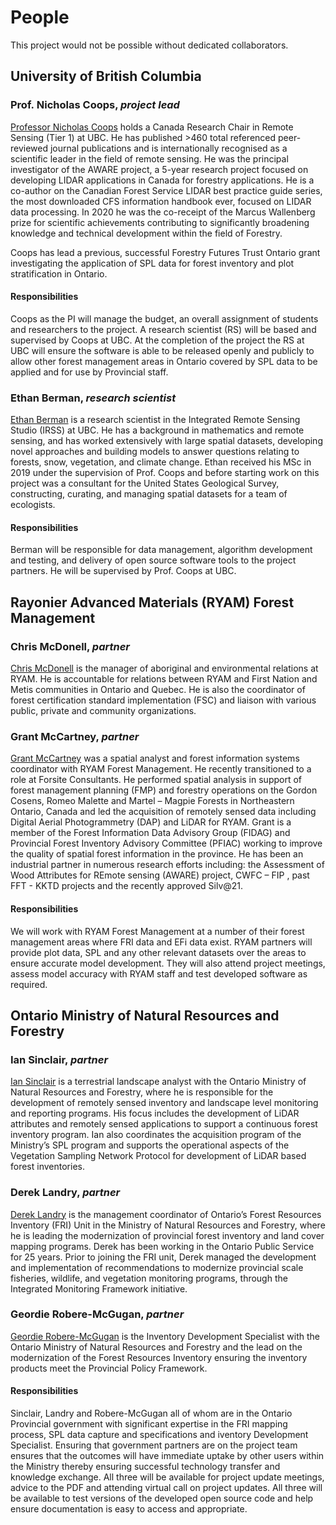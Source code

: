 # People {-#people}

This project would not be possible without dedicated collaborators.

## University of British Columbia {-#ubc}

### Prof. Nicholas Coops, *project lead* {-#ncc}

[Professor Nicholas Coops](https://forestry.ubc.ca/faculty-profile/nicholas-coops/) holds a Canada Research Chair in Remote Sensing (Tier 1) at UBC. He has published >460 total referenced peer-reviewed journal publications and is internationally recognised as a scientific leader in the field of remote sensing. He was the principal investigator of the AWARE project, a 5-year research project focused on developing LIDAR applications in Canada for forestry applications. He is a co-author on the Canadian Forest Service LIDAR best practice guide series, the most downloaded CFS information handbook ever, focused on LIDAR data processing. In 2020 he was the co-receipt of the Marcus Wallenberg prize for scientific achievements contributing to significantly broadening knowledge and technical development within the field of Forestry.

Coops has lead a previous, successful Forestry Futures Trust Ontario grant investigating the application of SPL data for forest inventory and plot stratification in Ontario. 

#### Responsibilities {-#responsibilities-ncc}

Coops as the PI will manage the budget, an overall assignment of students and researchers to the project. A research scientist (RS) will be based and supervised by Coops at UBC. At the completion of the project the RS at UBC will ensure the software is able to be released openly and publicly to allow other forest management areas in Ontario covered by SPL data to be applied and for use by Provincial staff.

### Ethan Berman, *research scientist* {-#eb}

[Ethan Berman](linkedin.com/in/ethan-berman) is a research scientist in the Integrated Remote Sensing Studio (IRSS) at UBC. He has a background in mathematics and remote sensing, and has worked extensively with large spatial datasets, developing novel approaches and building models to answer questions relating to forests, snow, vegetation, and climate change. Ethan received his MSc in 2019 under the supervision of Prof. Coops and before starting work on this project was a consultant for the United States Geological Survey, constructing, curating, and managing spatial datasets for a team of ecologists. 

#### Responsibilities {-#responsibilities-eb}

Berman will be responsible for data management, algorithm development and testing, and delivery of open source software tools to the project partners. He will be supervised by Prof. Coops at UBC.

## Rayonier Advanced Materials (RYAM) Forest Management {-#ryam}

### Chris McDonell, *partner* {-#cm}

[Chris McDonell](linkedin.com/in/chris-mcdonell-45759113) is the manager of aboriginal and environmental relations at RYAM. He is accountable for relations between RYAM and First Nation and Metis communities in Ontario and Quebec. He is also the coordinator of forest certification standard implementation (FSC) and liaison with various public, private and community organizations.

### Grant McCartney, *partner* {-#gm}

[Grant McCartney](https://ca.linkedin.com/in/grantmccartneygis) was a spatial analyst and forest information systems coordinator with RYAM Forest Management. He recently transitioned to a role at Forsite Consultants. He performed spatial analysis in support of forest management planning (FMP) and forestry operations on the Gordon Cosens, Romeo Malette and Martel – Magpie Forests in Northeastern Ontario, Canada and led the acquisition of remotely sensed data including Digital Aerial Photogrammetry (DAP) and LiDAR for RYAM. Grant is a member of the Forest Information Data Advisory Group (FIDAG) and Provincial Forest Inventory Advisory Committee (PFIAC) working to improve the quality of spatial forest information in the province. He has been an industrial partner in numerous research efforts including: the Assessment of Wood Attributes for REmote sensing (AWARE) project, CWFC – FIP , past FFT - KKTD projects and the recently approved Silv@21.

#### Responsibilities {-#responsibilities-ryam}

We will work with RYAM Forest Management at a number of their forest management areas where FRI data and EFi data exist. RYAM partners will provide plot data, SPL and any other relevant datasets over the areas to ensure accurate model development. They will also attend project meetings, assess model accuracy with RYAM staff and test developed software as required. 

## Ontario Ministry of Natural Resources and Forestry {-#ministry}

### Ian Sinclair, *partner* {-#is}

[Ian Sinclair](linkedin.com/in/ian-sinclair-984929a4) is a terrestrial landscape analyst with the Ontario Ministry of Natural Resources and Forestry, where he is responsible for the development of remotely sensed inventory and landscape level monitoring and reporting programs. His focus includes the development of LiDAR attributes and remotely sensed applications to support a continuous forest inventory program. Ian also coordinates the acquisition program of the Ministry’s SPL program and supports the operational aspects of the Vegetation Sampling Network Protocol for development of LiDAR based forest inventories.

### Derek Landry, *partner* {-#dl}

[Derek Landry](linkedin.com/in/derek-landry-4a860b212) is the management coordinator of Ontario’s Forest Resources Inventory (FRI) Unit in the Ministry of Natural Resources and Forestry, where he is leading the modernization of provincial forest inventory and land cover mapping programs. Derek has been working in the Ontario Public Service for 25 years. Prior to joining the FRI unit, Derek managed the development and implementation of recommendations to modernize provincial scale fisheries, wildlife, and vegetation monitoring programs, through the Integrated Monitoring Framework initiative.

### Geordie Robere-McGugan, *partner* {-#grm}

[Geordie Robere-McGugan](linkedin.com/in/geordie-robere-mcgugan-b5b6aa3) is the Inventory Development Specialist with the Ontario Ministry of Natural Resources and Forestry and the lead on the modernization of the Forest Resources Inventory ensuring the inventory products meet the Provincial Policy Framework. 

#### Responsibilities {-#responsibilities-ministry}

Sinclair, Landry and Robere-McGugan all of whom are in the Ontario Provincial government with significant expertise in the FRI mapping process, SPL data capture and specifications and iventory Development Specialist. Ensuring that government partners are on the project team ensures that the outcomes will have immediate uptake by other users within the Ministry thereby ensuring successful technology transfer and knowledge exchange. All three will be available for project update meetings, advice to the PDF and attending virtual call on project updates. All three will be available to test versions of the developed open source code and help ensure documentation is easy to access and appropriate. 